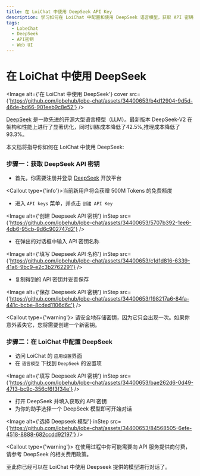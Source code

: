 ```yaml
---
title: 在 LoiChat 中使用 DeepSeek API Key
description: 学习如何在 LoiChat 中配置和使用 DeepSeek 语言模型，获取 API 密钥并开始对话。
tags:
  - LobeChat
  - DeepSeek
  - API密钥
  - Web UI
---
```


# 在 LoiChat 中使用 DeepSeek

<Image
  alt={'在 LoiChat 中使用 DeepSeek'}
  cover
  src={'https://github.com/lobehub/lobe-chat/assets/34400653/b4d12904-9d5d-46de-bd66-901eeb9c8e52'}
/>

[DeepSeek](https://www.deepseek.com/) 是一款先进的开源大型语言模型（LLM）。最新版本 DeepSeek-V2 在架构和性能上进行了显著优化，同时训练成本降低了42.5%,推理成本降低了93.3%。

本文档将指导你如何在 LoiChat 中使用 DeepSeek:

<Steps>

### 步骤一：获取 DeepSeek API 密钥

- 首先，你需要注册并登录 [DeepSeek](https://platform.deepseek.com/) 开放平台

<Callout type={'info'}>当前新用户将会获赠 500M Tokens 的免费额度</Callout>

- 进入 `API keys` 菜单，并点击 `创建 API Key`

<Image
  alt={'创建 Deepseek API 密钥'}
  inStep
  src={'https://github.com/lobehub/lobe-chat/assets/34400653/5707b392-1ee6-4db6-95cb-9d6c902747d2'}
/>

- 在弹出的对话框中输入 API 密钥名称

<Image
  alt={'填写 Deepseek API 名称'}
  inStep
  src={'https://github.com/lobehub/lobe-chat/assets/34400653/c1d1d816-6339-41a6-9bc9-e2c3b2762291'}
/>

- 复制得到的 API 密钥并妥善保存

<Image
  alt={'保存 Deepseek API 密钥'}
  inStep
  src={'https://github.com/lobehub/lobe-chat/assets/34400653/198217a6-84fa-441c-bcbe-8cded1106d6c'}
/>

<Callout type={'warning'}>
  请安全地存储密钥，因为它只会出现一次。如果你意外丢失它，您将需要创建一个新密钥。
</Callout>

### 步骤二：在 LoiChat 中配置 DeepSeek

- 访问 LoiChat 的 `应用设置`界面
- 在 `语言模型` 下找到 `DeepSeek` 的设置项

<Image
  alt={'填写 Deepseek API 密钥'}
  inStep
  src={'https://github.com/lobehub/lobe-chat/assets/34400653/bae262d6-0d49-47f3-bc9c-356cf6f3f34e'}
/>

- 打开 DeepSeek 并填入获取的 API 密钥
- 为你的助手选择一个 DeepSeek 模型即可开始对话

<Image
  alt={'选择 Deepseek 模型'}
  inStep
  src={'https://github.com/lobehub/lobe-chat/assets/34400653/84568505-6efe-4518-8888-682ccdd92197'}
/>

<Callout type={'warning'}>
  在使用过程中你可能需要向 API 服务提供商付费，请参考 DeepSeek 的相关费用政策。
</Callout>

</Steps>

至此你已经可以在 LoiChat 中使用 Deepseek 提供的模型进行对话了。
